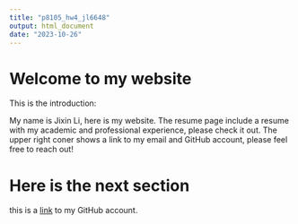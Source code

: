 ```yaml
---
title: "p8105_hw4_jl6648"
output: html_document
date: "2023-10-26"
---
```


# Welcome to my website 

This is the introduction:

My name is Jixin Li, here is my website. The resume page include a resume with my academic and professional experience, please check it out. The upper right coner shows a link to my email and GitHub account, please feel free to reach out! 

# Here is the next section 

this is a [link](https://github.com/jl6648) to my GitHub account. 